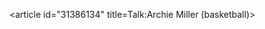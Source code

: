 <article id="31386134" title=Talk:Archie Miller (basketball)>
	<talkpage id="31386134" title="Talk:Archie Miller (basketball)">
{{WikiProjectBannerShell|1=
{{WikiProject Biography
|living=yes
|class=Stub
|sports-work-group=yes
|listas=Miller, Archie
}}
{{WikiProject College basketball|class=stub}}
{{WikiProject Basketball|class=Stub|auto=yes}}
| blp=yes
}}
	</talkpage>
</article>